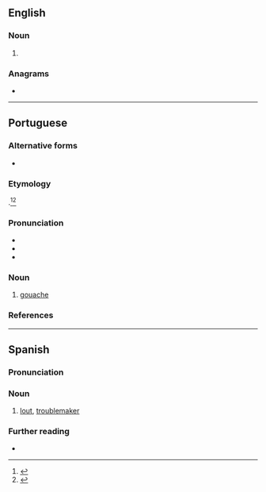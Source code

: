 ==English==

===Noun===
{{en-noun|~}}

# {{alternative spelling of|en|gouache}}

===Anagrams===
* {{anagrams|en|a=aceghu|gauche}}

----

==Portuguese==

===Alternative forms===
* {{alt|pt|guacho}}

===Etymology===
{{bor+|pt|fr|gouache}}.<ref>{{R:pt:Infopédia}}</ref><ref>{{R:pt:Priberam}}</ref>

===Pronunciation===
{{pt-IPA}}
* {{rhymes|pt|aʃi|q1=Brazil|aʃɨ|q2=Portugal|s=2}}
* {{homophones|pt|guaxe}}
* {{hyphenation|pt|gua|che}}

===Noun===
{{pt-noun|m}}

# [[gouache]]

===References===
<references/>

----

==Spanish==

===Pronunciation===
{{es-IPA}}

===Noun===
{{es-noun|mf}}

# {{lb|es|Colombia|slang}} [[lout]], [[troublemaker]]

===Further reading===
* {{R:es:DRAE}}